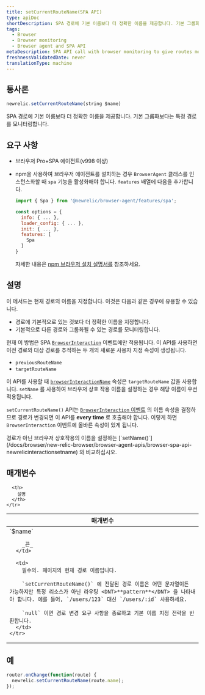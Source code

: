 ```yaml
---
title: setCurrentRouteName(SPA API)
type: apiDoc
shortDescription: SPA 경로에 기본 이름보다 더 정확한 이름을 제공합니다. 기본 그룹화보다는 특정 경로를 모니터링합니다.
tags:
  - Browser
  - Browser monitoring
  - Browser agent and SPA API
metaDescription: SPA API call with browser monitoring to give routes more accurate names and monitor specific routes rather than by default grouping.
freshnessValidatedDate: never
translationType: machine
---
```


## 통사론

```js
newrelic.setCurrentRouteName(string $name)
```

SPA 경로에 기본 이름보다 더 정확한 이름을 제공합니다. 기본 그룹화보다는 특정 경로를 모니터링합니다.

## 요구 사항

* 브라우저 Pro+SPA 에이전트(v998 이상)

* npm을 사용하여 브라우저 에이전트를 설치하는 경우 `BrowserAgent` 클래스를 인스턴스화할 때 `spa` 기능을 활성화해야 합니다. `features` 배열에 다음을 추가합니다.

  ```js
  import { Spa } from '@newrelic/browser-agent/features/spa';

  const options = {
    info: { ... },
    loader_config: { ... },
    init: { ... },
    features: [
      Spa
    ]
  }
  ```

  자세한 내용은 [npm 브라우저 설치 설명서를](https://www.npmjs.com/package/@newrelic/browser-agent#new-relic-browser-agent) 참조하세요.

## 설명

이 메서드는 현재 경로의 이름을 지정합니다. 이것은 다음과 같은 경우에 유용할 수 있습니다.

* 경로에 기본적으로 있는 것보다 더 정확한 이름을 지정합니다.
* 기본적으로 다른 경로와 그룹화될 수 있는 경로를 모니터링합니다.

현재 이 방법은 SPA [`BrowserInteraction`](/docs/insights/explore-data/attributes/browser-default-attributes-insights#browserinteraction-attributes) 이벤트에만 적용됩니다. 이 API를 사용하면 이전 경로와 대상 경로를 추적하는 두 개의 새로운 사용자 지정 속성이 생성됩니다.

* `previousRouteName`
* `targetRouteName`

이 API를 사용할 때 [`browserInteractionName`](/docs/insights/explore-data/attributes/browser-default-attributes-insights#interaction-name) 속성은 `targetRouteName` 값을 사용합니다. `setName` 를 사용하여 브라우저 상호 작용 이름을 설정하는 경우 해당 이름이 우선 적용됩니다.

`setCurrentRouteName()` API는 [`BrowserInteraction` 이벤트](/docs/insights/explore-data/attributes/browser-default-attributes-insights#browserinteraction-attributes) 의 이름 속성을 결정하므로 경로가 변경되면 이 API를 <DNT>**every time**</DNT> 로 호출해야 합니다. 이렇게 하면 `BrowserInteraction` 이벤트에 올바른 속성이 있게 됩니다.

<Callout variant="tip">
  경로가 아닌 브라우저 상호작용의 이름을 설정하는 [`setName()`](/docs/browser/new-relic-browser/browser-agent-apis/browser-spa-api-newrelicinteractionsetname) 와 비교하십시오.
</Callout>

## 매개변수

<table>
  <thead>
    <tr>
      <th width="25%">
        매개변수
      </th>

      <th>
        설명
      </th>
    </tr>
  </thead>

  <tbody>
    <tr>
      <td>
        `$name`

        _끈_
      </td>

      <td>
        필수의. 페이지의 현재 경로 이름입니다.

        `setCurrentRouteName()` 에 전달된 경로 이름은 어떤 문자열이든 가능하지만 특정 리소스가 아닌 라우팅 <DNT>**pattern**</DNT> 을 나타내야 합니다. 예를 들어, `/users/123` 대신 `/users/:id` 사용하세요.

        `null` 이면 경로 변경 요구 사항을 종료하고 기본 이름 지정 전략을 반환합니다.
      </td>
    </tr>
  </tbody>
</table>

## 예

```js
router.onChange(function(route) {
  newrelic.setCurrentRouteName(route.name);
});
```